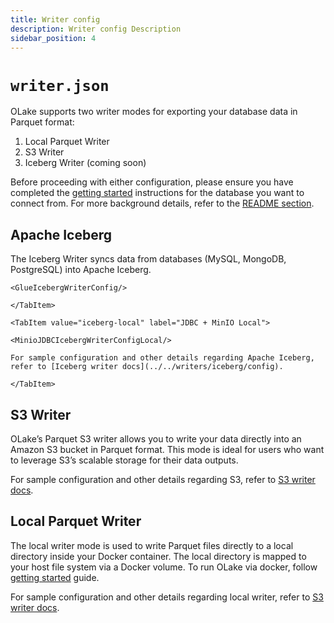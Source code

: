```yaml
---
title: Writer config
description: Writer config Description
sidebar_position: 4
---
```


# `writer.json`

OLake supports two writer modes for exporting your database data in Parquet format:

1. Local Parquet Writer
2. S3 Writer
3. Iceberg Writer (coming soon)

Before proceeding with either configuration, please ensure you have completed the [getting started](../../getting-started/overview.mdx) instructions for the database you want to connect from. For more background details, refer to the [README section](https://github.com/datazip-inc/olake/blob/master/README.md).

<Tabs>

<TabItem value="iceberg-config" label="Iceberg" default >

## Apache Iceberg
The Iceberg Writer syncs data from databases (MySQL, MongoDB, PostgreSQL) into Apache Iceberg.

<Tabs>
    <TabItem value="iceberg-glue" label="AWS Glue" default>

    <GlueIcebergWriterConfig/>

    </TabItem>

    <TabItem value="iceberg-local" label="JDBC + MinIO Local">

    <MinioJDBCIcebergWriterConfigLocal/>

    For sample configuration and other details regarding Apache Iceberg, refer to [Iceberg writer docs](../../writers/iceberg/config).

    </TabItem>

</Tabs>

</TabItem>

<TabItem value="s3-config" label="S3" >

## S3 Writer 

OLake’s Parquet S3 writer allows you to write your data directly into an Amazon S3 bucket in Parquet format. This mode is ideal for users who want to leverage S3’s scalable storage for their data outputs.

<S3Config/>

<S3ConfigDetails/>

For sample configuration and other details regarding S3, refer to [S3 writer docs](../../writers/s3/config).

</TabItem>





<TabItem value="local-config" label="Local" default>


## Local Parquet Writer 

The local writer mode is used to write Parquet files directly to a local directory inside your Docker container. The local directory is mapped to your host file system via a Docker volume. To run OLake via docker, follow [getting started](../../getting-started/overview.mdx) guide.

<LocalParquetConfig/>

For sample configuration and other details regarding local writer, refer to [S3 writer docs](../../writers/local).

</TabItem>

</Tabs>


